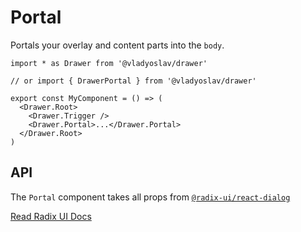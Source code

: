 # Portal

Portals your overlay and content parts into the `body`.

```tsx copy
import * as Drawer from '@vladyoslav/drawer'

// or import { DrawerPortal } from '@vladyoslav/drawer'

export const MyComponent = () => (
  <Drawer.Root>
    <Drawer.Trigger />
    <Drawer.Portal>...</Drawer.Portal>
  </Drawer.Root>
)
```

## API

The `Portal` component takes all props from [`@radix-ui/react-dialog`](https://www.radix-ui.com/primitives/docs/components/dialog#portal)

[Read Radix UI Docs](https://www.radix-ui.com/primitives/docs/components/dialog#portal)
